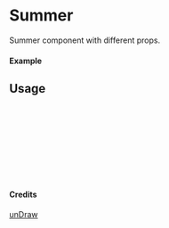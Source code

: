 
<Meta of={Summer} title="unDraw/Summer" />

# Summer

Summer component with different props.

#### Example

<Canvas of={Summer.Primary} />

## Usage

```ts
import { Summer } from "yadl-ui";

const Example = () => {
  return (
      <Summer />
  );
};

export default Example;
```

#### Credits
[unDraw](https://undraw.co/illustrations)
